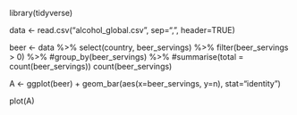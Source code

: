 library(tidyverse)

data <- read.csv("alcohol_global.csv", sep=",", header=TRUE)

beer <- data %>%
  select(country, beer_servings) %>%
  filter(beer_servings > 0) %>%
  #group_by(beer_servings) %>%
  #summarise(total = count(beer_servings))
  count(beer_servings)

A <- ggplot(beer) +
  geom_bar(aes(x=beer_servings, y=n), stat="identity")

plot(A)
